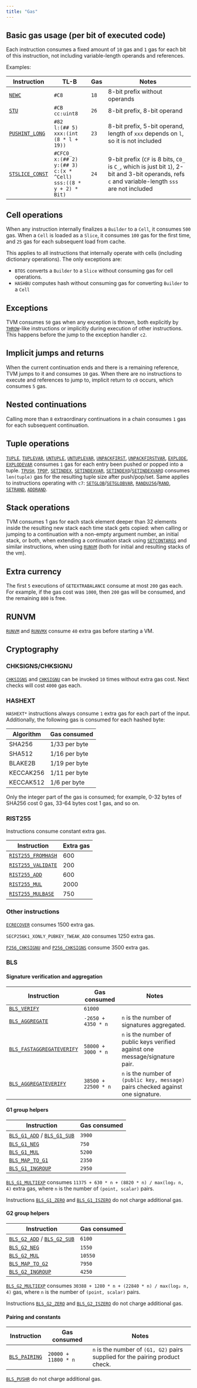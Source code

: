```yaml
---
title: "Gas"
---
```


## Basic gas usage (per bit of executed code)

Each instruction consumes a fixed amount of `10` gas and `1` gas for each bit of this instruction, not including variable-length operands and references.

Examples:

| Instruction                                             | TL-B                                                                                             | Gas  | Notes                                                                                                                                              |
| ------------------------------------------------------- | ------------------------------------------------------------------------------------------------ | ---- | -------------------------------------------------------------------------------------------------------------------------------------------------- |
| [`NEWC`](/tvm/instructions#c8-newc)                     | `#C8`                                                                                            | `18` | 8-bit prefix without operands                                                                                                                      |
| [`STU`](/tvm/instructions#cb-stu)                       | `#CB` <br />`cc:uint8`                                                                           | `26` | 8-bit prefix, 8-bit operand                                                                                                                        |
| [`PUSHINT_LONG`](/tvm/instructions#82-pushint_long)     | `#82` <br />`l:(## 5)` <br />`xxx:(int (8 * l + 19))`                                            | `23` | 8-bit prefix, 5-bit operand, length of `xxx` depends on `l`, so it is not included                                                                 |
| [`STSLICE_CONST`](/tvm/instructions#cfc0_-stsliceconst) | `#CFC0_` <br />`x:(## 2)` <br />`y:(## 3)` <br />`c:(x * ^Cell)` <br />`sss:((8 * y + 2) * Bit)` | `24` | 9-bit prefix (`CF` is 8 bits, `C0_` is `C_`, which is just bit `1`), 2-bit and 3-bit operands, refs `c` and variable-length `sss` are not included |

## Cell operations

When any instruction internally finalizes a `Builder` to a `Cell`, it consumes `500` gas. When a `Cell` is loaded as a `Slice`, it consumes `100` gas for the first time, and `25` gas for each subsequent load from cache.

This applies to all instructions that internally operate with cells (including dictionary operations). The only exceptions are:

- `BTOS` converts a `Builder` to a `Slice` without consuming gas for cell operations.
- `HASHBU` computes hash without consuming gas for converting `Builder` to a `Cell`

## Exceptions

TVM consumes `50` gas when any exception is thrown, both explicitly by [`THROW`](/tvm/instructions#f2c4_-throw)-like instructions or implicitly during execution of other instructions. This happens before the jump to the exception handler `c2`.

## Implicit jumps and returns

When the current continuation ends and there is a remaining reference, TVM jumps to it and consumes `10` gas. When there are no instructions to execute and references to jump to, implicit return to `c0` occurs, which consumes `5` gas.

## Nested continuations

Calling more than `8` extraordinary continuations in a chain consumes `1` gas for each subsequent continuation.

## Tuple operations

[`TUPLE`](/tvm/instructions#6f0-tuple), [`TUPLEVAR`](/tvm/instructions#6f80-tuplevar), [`UNTUPLE`](/tvm/instructions#6f2-untuple), [`UNTUPLEVAR`](/tvm/instructions#6f82-untuplevar), [`UNPACKFIRST`](/tvm/instructions#6f3-unpackfirst), [`UNPACKFIRSTVAR`](/tvm/instructions#6f83-unpackfirstvar), [`EXPLODE`](/tvm/instructions#6f4-explode), [`EXPLODEVAR`](/tvm/instructions#6f84-explodevar) consumes `1` gas for each entry been pushed or popped into a tuple. [`TPUSH`](/tvm/instructions#6f8c-tpush), [`TPOP`](/tvm/instructions#6f8d-tpop), [`SETINDEX`](/tvm/instructions#6f5-setindex), [`SETINDEXVAR`](/tvm/instructions#6f85-setindexvar), [`SETINDEXQ`](/tvm/instructions#6f7-setindexq)/[`SETINDEXVARQ`](/tvm/instructions#6f87-setindexvarq) consumes `len(tuple)` gas for the resulting tuple size after push/pop/set. Same applies to instructions operating with `c7`: [`SETGLOB`](/tvm/instructions#f87-setglob)/[`SETGLOBVAR`](/tvm/instructions#f860-setglobvar), [`RANDU256`](/tvm/instructions#f810-randu256)/[`RAND`](/tvm/instructions#f811-rand), [`SETRAND`](/tvm/instructions#f814-setrand), [`ADDRAND`](/tvm/instructions#f815-addrand).

## Stack operations

TVM consumes 1 gas for each stack element deeper than 32 elements inside the resulting new stack each time stack gets copied: when calling or jumping to a continuation with a non-empty argument number, an initial stack, or both, when extending a continuation stack using [`SETCONTARGS`](/tvm/instructions#ec-setcontargs-n) and similar instructions, when using [`RUNVM`](/tvm/instructions#db4-runvm) (both for initial and resulting stacks of the vm).

## Extra currency

The first `5` executions of `GETEXTRABALANCE` consume at most `200` gas each. For example, if the gas cost was `1000`, then `200` gas will be consumed, and the remaining `800` is free.

## RUNVM

[`RUNVM`](/tvm/instructions#db4-runvm) and [`RUNVMX`](/tvm/instructions#db50-runvmx) consume `40` extra gas before starting a VM.

## Cryptography

### CHKSIGNS/CHKSIGNU

[`CHKSIGNS`](/tvm/instructions#f911-chksigns) and [`CHKSIGNU`](/tvm/instructions#f910-chksignu) can be invoked `10` times without extra gas cost. Next checks will cost `4000` gas each.

### HASHEXT

`HASHEXT*` instructions always consume `1` extra gas for each part of the input. Additionally, the following gas is consumed for each hashed byte:

| Algorithm | Gas consumed  |
| --------- | ------------- |
| SHA256    | 1/33 per byte |
| SHA512    | 1/16 per byte |
| BLAKE2B   | 1/19 per byte |
| KECCAK256 | 1/11 per byte |
| KECCAK512 | 1/6 per byte  |

Only the integer part of the gas is consumed; for example, 0-32 bytes of SHA256 cost 0 gas, 33-64 bytes cost 1 gas, and so on.

### RIST255

Instructions consume constant extra gas.

| Instruction                                                   | Extra gas |
| ------------------------------------------------------------- | --------- |
| [`RIST255_FROMHASH`](/tvm/instructions#f920-rist255_fromhash) | 600       |
| [`RIST255_VALIDATE`](/tvm/instructions#f921-rist255_validate) | 200       |
| [`RIST255_ADD`](/tvm/instructions#f922-rist255_add)           | 600       |
| [`RIST255_MUL`](/tvm/instructions#f924-rist255_mul)           | 2000      |
| [`RIST255_MULBASE`](/tvm/instructions#f925-rist255_mulbase)   | 750       |

### Other instructions

[`ECRECOVER`](/tvm/instructions#f912-ecrecover) consumes 1500 extra gas.

`SECP256K1_XONLY_PUBKEY_TWEAK_ADD` consumes 1250 extra gas.

[`P256_CHKSIGNU`](/tvm/instructions#f914-p256_chksignu) and [`P256_CHKSIGNS`](/tvm/instructions#f915-p256_chksigns) consume 3500 extra gas.

### BLS

#### Signature verification and aggregation

| Instruction                                                                   | Gas consumed        | Notes                                                                             |
| ----------------------------------------------------------------------------- | ------------------- | --------------------------------------------------------------------------------- |
| [`BLS_VERIFY`](/tvm/instructions#f93000-bls_verify)                           | `61000`             |                                                                                   |
| [`BLS_AGGREGATE`](/tvm/instructions#f93001-bls_aggregate)                     | `-2650 + 4350 * n`  | `n` is the number of signatures aggregated.                                       |
| [`BLS_FASTAGGREGATEVERIFY`](/tvm/instructions#f93002-bls_fastaggregateverify) | `58000 + 3000 * n`  | `n` is the number of public keys verified against one message/signature pair.     |
| [`BLS_AGGREGATEVERIFY`](/tvm/instructions#f93003-bls_aggregateverify)         | `38500 + 22500 * n` | `n` is the number of `(public key, message)` pairs checked against one signature. |

#### G1 group helpers

| Instruction                                                                                               | Gas consumed |
| --------------------------------------------------------------------------------------------------------- | ------------ |
| [`BLS_G1_ADD`](/tvm/instructions#f93010-bls_g1_add) / [`BLS_G1_SUB`](/tvm/instructions#f93011-bls_g1_sub) | `3900`       |
| [`BLS_G1_NEG`](/tvm/instructions#f93012-bls_g1_neg)                                                       | `750`        |
| [`BLS_G1_MUL`](/tvm/instructions#f93013-bls_g1_mul)                                                       | `5200`       |
| [`BLS_MAP_TO_G1`](/tvm/instructions#f93016-bls_map_to_g1)                                                 | `2350`       |
| [`BLS_G1_INGROUP`](/tvm/instructions#f93017-bls_g1_ingroup)                                               | `2950`       |

[`BLS_G1_MULTIEXP`](/tvm/instructions#f93014-bls_g1_multiexp) consumes `11375 + 630 * n + (8820 * n) / max(log₂ n, 4)` extra gas, where `n` is the number of `(point, scalar)` pairs.

Instructions [`BLS_G1_ZERO`](/tvm/instructions#f93015-bls_g1_zero) and [`BLS_G1_ISZERO`](/tvm/instructions#f93018-bls_g1_iszero) do not charge additional gas.

#### G2 group helpers

| Instruction                                                                                               | Gas consumed |
| --------------------------------------------------------------------------------------------------------- | ------------ |
| [`BLS_G2_ADD`](/tvm/instructions#f93020-bls_g2_add) / [`BLS_G2_SUB`](/tvm/instructions#f93021-bls_g2_sub) | `6100`       |
| [`BLS_G2_NEG`](/tvm/instructions#f93022-bls_g2_neg)                                                       | `1550`       |
| [`BLS_G2_MUL`](/tvm/instructions#f93023-bls_g2_mul)                                                       | `10550`      |
| [`BLS_MAP_TO_G2`](/tvm/instructions#f93026-bls_map_to_g2)                                                 | `7950`       |
| [`BLS_G2_INGROUP`](/tvm/instructions#f93027-bls_g2_ingroup)                                               | `4250`       |

[`BLS_G2_MULTIEXP`](/tvm/instructions#f93024-bls_g2_multiexp) consumes `30388 + 1280 * n + (22840 * n) / max(log₂ n, 4)` gas, where `n` is the number of `(point, scalar)` pairs.

Instructions [`BLS_G2_ZERO`](/tvm/instructions#f93025-bls_g2_zero) and [`BLS_G2_ISZERO`](/tvm/instructions#f93028-bls_g2_iszero) do not charge additional gas.

#### Pairing and constants

| Instruction                                           | Gas consumed        | Notes                                                                         |
| ----------------------------------------------------- | ------------------- | ----------------------------------------------------------------------------- |
| [`BLS_PAIRING`](/tvm/instructions#f93030-bls_pairing) | `20000 + 11800 * n` | `n` is the number of `(G1, G2)` pairs supplied for the pairing product check. |

[`BLS_PUSHR`](/tvm/instructions#f93031-bls_pushr) do not charge additional gas.
